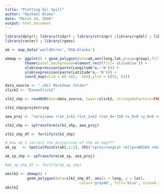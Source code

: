 ```yaml
---
title: "Plotting Oil Spill"
author: "Rachael Blake"
date: "March 14, 2016"
output: html_document
---
```


```r
library(dplyr); library(tidyr) ; library(stringr) ;library(rgdal) ; library(sp) ; library(maptools)
library(raster) ; library(rgeos)
```


```r
ak <- map_data('worldHires','USA:Alaska')

akmap <- ggplot() + geom_polygon(data=ak,aes(long,lat,group=group),fill=8,color="black") +
         theme(panel.background=element_rect(fill='aliceblue')) +
         xlab(expression(paste(Longitude^o,~'W'))) +
         ylab(expression(paste(Latitude^o,~'N'))) +
         coord_map(xlim = c(-165, -142),ylim = c(52, 61))

```

```r
data_source <- "./Oil Markdown folder"
slick2 <- "ExxonSlick2"

slk2_shp <- readOGR(dsn=data_source, layer=slick2, stringsAsFactors=FALSE)

slk2_shp@proj4string 

aea_proj <- "+proj=aea +lat_1=51 +lat_2=62 +lon_0=-150 +x_0=0 +y_0=0 +datum=WGS84"

slk2_shp <- spTransform(slk2_shp, aea_proj)

slk2_shp_df <- fortify(slk2_shp)

# How do I correct the projection of the ak map???
ak_sp	<- SpatialPoints(ak[,1:2], CRS("+proj=longlat +ellps=WGS84 +datum=WGS84"))

ak_sp_shp <- spTransform(ak_sp, aea_proj)

#ak_sp_shp_df <- fortify(ak_sp_shp)
```


```r
akslk2 <- akmap() + 
          geom_polygon(data=slk2_shp_df, aes(x = long, y = lat),
                                  color='gray40', fill='blue', size=0.25)
akslk2

```



